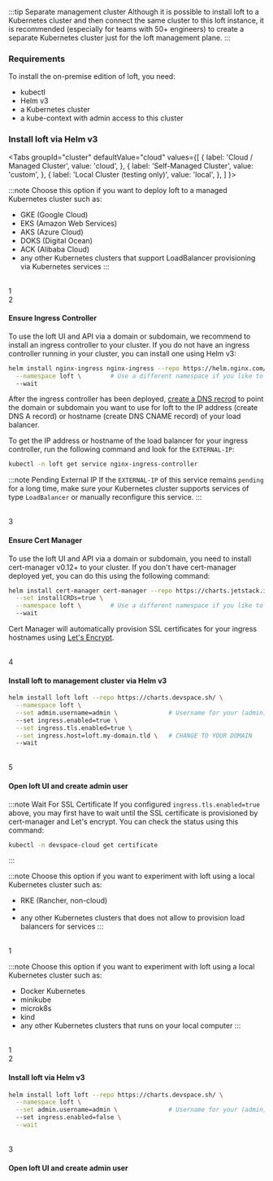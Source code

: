 
:::tip Separate management cluster
Although it is possible to install loft to a Kubernetes cluster and then connect the same cluster to this loft instance, it is recommended (especially for teams with 50+ engineers) to create a separate Kubernetes cluster just for the loft management plane.
:::

### Requirements  
To install the on-premise edition of loft, you need:
- kubectl
- Helm v3
- a Kubernetes cluster
- a kube-context with admin access to this cluster

### Install loft via Helm v3

<Tabs
  groupId="cluster"
  defaultValue="cloud"
  values={[
    { label: 'Cloud / Managed Cluster', value: 'cloud', },
    { label: 'Self-Managed Cluster', value: 'custom', },
    { label: 'Local Cluster (testing only)', value: 'local', },
  ]
}>
<TabItem value="cloud">

:::note
Choose this option if you want to deploy loft to a managed Kubernetes cluster such as:
- GKE (Google Cloud)
- EKS (Amazon Web Services)
- AKS (Azure Cloud)
- DOKS (Digital Ocean)
- ACK (Alibaba Cloud)
- any other Kubernetes clusters that support LoadBalancer provisioning via Kubernetes services
:::


<br />
<Step>1</Step>

<InstallCreateNamespaceFragment/>


<br />
<Step>2</Step>

#### Ensure Ingress Controller

To use the loft UI and API via a domain or subdomain, we recommend to install an ingress controller to your cluster. If you do not have an ingress controller running in your cluster, you can install one using Helm v3:
```bash
helm install nginx-ingress nginx-ingress --repo https://helm.nginx.com/stable \
  --namespace loft \        # Use a different namespace if you like to
  --wait
```

After the ingress controller has been deployed, [create a DNS recrod](https://support.dnsimple.com/articles/a-record/) to point the domain or subdomain you want to use for loft to the IP address (create DNS A record) or hostname (create DNS CNAME record) of your load balancer.

To get the IP address or hostname of the load balancer for your ingress controller, run the following command and look for the `EXTERNAL-IP`:

```bash
kubectl -n loft get service nginx-ingress-controller 
```

:::note Pending External IP
If the `EXTERNAL-IP` of this service remains `pending` for a long time, make sure your Kubernetes cluster supports services of type `LoadBalancer` or manually reconfigure this service.
:::


<br />
<Step>3</Step>

#### Ensure Cert Manager

To use the loft UI and API via a domain or subdomain, you need to install cert-manager v0.12+ to your cluster. If you don't have cert-manager deployed yet, you can do this using the following command:
```bash
helm install cert-manager cert-manager --repo https://charts.jetstack.io \
  --set installCRDs=true \
  --namespace loft \        # Use a different namespace if you like to
  --wait
```

Cert Manager will automatically provision SSL certificates for your ingress hostnames using [Let's Encrypt](https://letsencrypt.org/).


<br />
<Step>4</Step>

#### Install loft to management cluster via Helm v3

```bash
helm install loft loft --repo https://charts.devspace.sh/ \
  --namespace loft \
  --set admin.username=admin \              # Username for your (admin) user
  --set ingress.enabled=true \
  --set ingress.tls.enabled=true \
  --set ingress.host=loft.my-domain.tld \   # CHANGE TO YOUR DOMAIN
  --wait
```

<InstallHelmHintFragment/>


<br />
<Step>5</Step>

#### Open loft UI and create admin user

:::note Wait For SSL Certificate
If you configured `ingress.tls.enabled=true` above, you may first have to wait until the SSL certificate is provisioned by cert-manager and Let's encrypt. You can check the status using this command:
```bash
kubectl -n devspace-cloud get certificate
```
:::

<CreateAdminUserFragment/>


</TabItem>
<TabItem value="custom">

:::note
Choose this option if you want to experiment with loft using a local Kubernetes cluster such as:
- RKE (Rancher, non-cloud)
- 
- any other Kubernetes clusters that does not allow to provision load balancers for services
:::


<br />
<Step>1</Step>

<InstallCreateNamespaceFragment/>

</TabItem>
<TabItem value="local">

:::note
Choose this option if you want to experiment with loft using a local Kubernetes cluster such as:
- Docker Kubernetes
- minikube
- microk8s
- kind
- any other Kubernetes clusters that runs on your local computer
:::


<br />
<Step>1</Step>

<InstallCreateNamespaceFragment/>


<br />
<Step>2</Step>

#### Install loft via Helm v3

```bash
helm install loft loft --repo https://charts.devspace.sh/ \
  --namespace loft \
  --set admin.username=admin \              # Username for your (admin) user
  --set ingress.enabled=false \
  --wait
```

<InstallHelmHintFragment/>


<br />
<Step>3</Step>

#### Open loft UI and create admin user

<CreateAdminUserFragment/>


</TabItem>
</Tabs>
